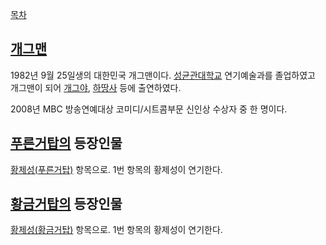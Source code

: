 [[목차]]
== [[개그맨]] ==
1982년 9월 25일생의 대한민국 개그맨이다. [[성균관대학교]] 연기예술과를 졸업하였고 개그맨이 되어 [[개그야]], [[하땅사]] 등에 출연하였다.

2008년 MBC 방송연예대상 코미디/시트콤부문 신인상 수상자 중 한 명이다.
== [[푸른거탑]]의 등장인물 ==
[[황제성(푸른거탑)]] 항목으로. 1번 항목의 황제성이 연기한다.

== [[황금거탑]]의 등장인물 ==
[[황제성(황금거탑)]] 항목으로. 1번 항목의 황제성이 연기한다.
